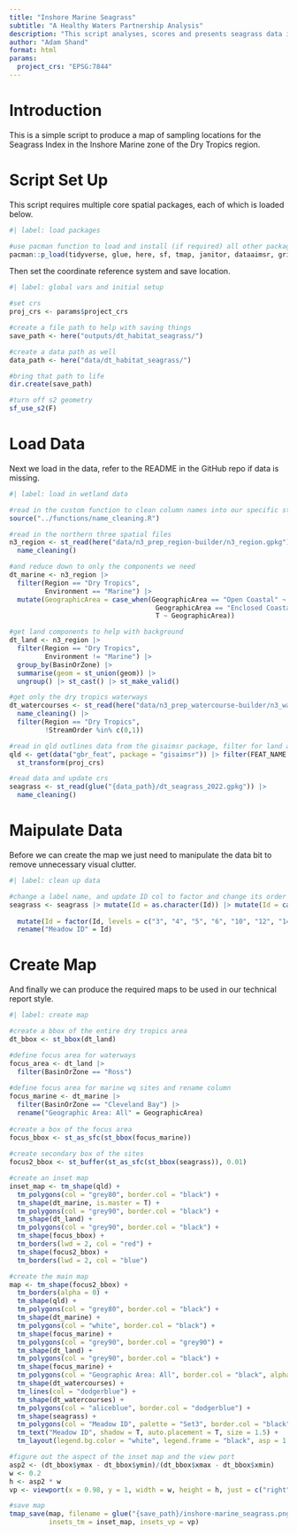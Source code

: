 ```yaml
---
title: "Inshore Marine Seagrass"
subtitle: "A Healthy Waters Partnership Analysis"
description: "This script analyses, scores and presents seagrass data in the inshore marine environment in the Dry Tropics region.."
author: "Adam Shand"
format: html
params:
  project_crs: "EPSG:7844"
---
```


# Introduction

This is a simple script to produce a map of sampling locations for the Seagrass Index in the Inshore Marine zone of the Dry Tropics region.

# Script Set Up

This script requires multiple core spatial packages, each of which is loaded below.

```r
#| label: load packages

#use pacman function to load and install (if required) all other packages
pacman::p_load(tidyverse, glue, here, sf, tmap, janitor, dataaimsr, grid)

```


Then set the coordinate reference system and save location.

```r
#| label: global vars and initial setup

#set crs
proj_crs <- params$project_crs

#create a file path to help with saving things
save_path <- here("outputs/dt_habitat_seagrass/")

#create a data path as well
data_path <- here("data/dt_habitat_seagrass/")

#bring that path to life
dir.create(save_path)

#turn off s2 geometry
sf_use_s2(F)

```

# Load Data

Next we load in the data, refer to the README in the GitHub repo if data is missing.

```r
#| label: load in wetland data

#read in the custom function to clean column names into our specific style
source("../functions/name_cleaning.R")

#read in the northern three spatial files 
n3_region <- st_read(here("data/n3_prep_region-builder/n3_region.gpkg")) |> 
  name_cleaning() 

#and reduce down to only the components we need
dt_marine <- n3_region |>  
  filter(Region == "Dry Tropics",
         Environment == "Marine") |> 
  mutate(GeographicArea = case_when(GeographicArea == "Open Coastal" ~ "H.Open Coastal",
                                     GeographicArea == "Enclosed Coastal" ~ "H.Enclosed Coastal",
                                     T ~ GeographicArea))

#get land components to help with background
dt_land <- n3_region |>  
  filter(Region == "Dry Tropics",
         Environment != "Marine") |> 
  group_by(BasinOrZone) |> 
  summarise(geom = st_union(geom)) |> 
  ungroup() |> st_cast() |> st_make_valid()

#get only the dry tropics waterways
dt_watercourses <- st_read(here("data/n3_prep_watercourse-builder/n3_watercourse.gpkg")) |> 
  name_cleaning() |>
  filter(Region == "Dry Tropics",
         !StreamOrder %in% c(0,1))

#read in qld outlines data from the gisaimsr package, filter for land and islands, update crs
qld <- get(data("gbr_feat", package = "gisaimsr")) |> filter(FEAT_NAME %in% c("Mainland", "Island")) |> 
  st_transform(proj_crs)

#read data and update crs
seagrass <- st_read(glue("{data_path}/dt_seagrass_2022.gpkg")) |> 
  name_cleaning()

```

# Maipulate Data

Before we can create the map we just need to manipulate the data bit to remove unnecessary visual clutter.

```r
#| label: clean up data

#change a label name, and update ID col to factor and change its order
seagrass <- seagrass |> mutate(Id = as.character(Id)) |> mutate(Id = case_when(Id == 1718 ~ "17/18",
                                                                           T ~ Id)) |> 
  mutate(Id = factor(Id, levels = c("3", "4", "5", "6", "10", "12", "14", "15", "16", "17/18"))) |> 
  rename("Meadow ID" = Id)

```

# Create Map

And finally we can produce the required maps to be used in our technical report style.

```r
#| label: create map

#create a bbox of the entire dry tropics area
dt_bbox <- st_bbox(dt_land)

#define focus area for waterways
focus_area <- dt_land |> 
  filter(BasinOrZone == "Ross")
  
#define focus area for marine wq sites and rename column
focus_marine <- dt_marine |> 
  filter(BasinOrZone == "Cleveland Bay") |> 
  rename("Geographic Area: All" = GeographicArea)
  
#create a box of the focus area
focus_bbox <- st_as_sfc(st_bbox(focus_marine))
  
#create secondary box of the sites
focus2_bbox <- st_buffer(st_as_sfc(st_bbox(seagrass)), 0.01)

#create an inset map
inset_map <- tm_shape(qld) +
  tm_polygons(col = "grey80", border.col = "black") +
  tm_shape(dt_marine, is.master = T) +
  tm_polygons(col = "grey90", border.col = "black") +
  tm_shape(dt_land) +
  tm_polygons(col = "grey90", border.col = "black") +
  tm_shape(focus_bbox) +
  tm_borders(lwd = 2, col = "red") +
  tm_shape(focus2_bbox) +
  tm_borders(lwd = 2, col = "blue")

#create the main map
map <- tm_shape(focus2_bbox) +
  tm_borders(alpha = 0) +
  tm_shape(qld) +
  tm_polygons(col = "grey80", border.col = "black") +
  tm_shape(dt_marine) +
  tm_polygons(col = "white", border.col = "black") +
  tm_shape(focus_marine) +
  tm_polygons(col = "grey90", border.col = "grey90") +
  tm_shape(dt_land) +
  tm_polygons(col = "grey90", border.col = "black") +
  tm_shape(focus_marine) +
  tm_polygons(col = "Geographic Area: All", border.col = "black", alpha = 0.3, palette = "Pastel1") +
  tm_shape(dt_watercourses) +
  tm_lines(col = "dodgerblue") +
  tm_shape(dt_watercourses) +
  tm_polygons(col = "aliceblue", border.col = "dodgerblue") +
  tm_shape(seagrass) +
  tm_polygons(col = "Meadow ID", palette = "Set3", border.col = "black", legend.show = F) +
  tm_text("Meadow ID", shadow = T, auto.placement = T, size = 1.5) +
  tm_layout(legend.bg.color = "white", legend.frame = "black", asp = 1.1)

#figure out the aspect of the inset map and the view port
asp2 <- (dt_bbox$ymax - dt_bbox$ymin)/(dt_bbox$xmax - dt_bbox$xmin)
w <- 0.2
h <- asp2 * w
vp <- viewport(x = 0.98, y = 1, width = w, height = h, just = c("right", "top"))

#save map
tmap_save(map, filename = glue("{save_path}/inshore-marine_seagrass.png"),
          insets_tm = inset_map, insets_vp = vp)

```

